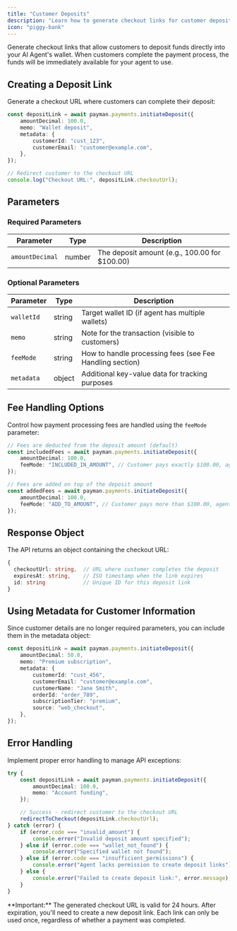 ```yaml
---
title: "Customer Deposits"
description: "Learn how to generate checkout links for customer deposits"
icon: "piggy-bank"
---
```


Generate checkout links that allow customers to deposit funds directly into your AI Agent's wallet. When customers complete the payment process, the funds will be immediately available for your agent to use.

## Creating a Deposit Link

Generate a checkout URL where customers can complete their deposit:

```typescript
const depositLink = await payman.payments.initiateDeposit({
	amountDecimal: 100.0,
	memo: "Wallet deposit",
	metadata: {
		customerId: "cust_123",
		customerEmail: "customer@example.com",
	},
});

// Redirect customer to the checkout URL
console.log("Checkout URL:", depositLink.checkoutUrl);
```

## Parameters

### Required Parameters

| Parameter       | Type   | Description                                   |
| --------------- | ------ | --------------------------------------------- |
| `amountDecimal` | number | The deposit amount (e.g., 100.00 for $100.00) |

### Optional Parameters

| Parameter  | Type   | Description                                              |
| ---------- | ------ | -------------------------------------------------------- |
| `walletId` | string | Target wallet ID (if agent has multiple wallets)         |
| `memo`     | string | Note for the transaction (visible to customers)          |
| `feeMode`  | string | How to handle processing fees (see Fee Handling section) |
| `metadata` | object | Additional key-value data for tracking purposes          |

## Fee Handling Options

Control how payment processing fees are handled using the `feeMode` parameter:

```typescript
// Fees are deducted from the deposit amount (default)
const includedFees = await payman.payments.initiateDeposit({
	amountDecimal: 100.0,
	feeMode: "INCLUDED_IN_AMOUNT", // Customer pays exactly $100.00, agent receives less
});

// Fees are added on top of the deposit amount
const addedFees = await payman.payments.initiateDeposit({
	amountDecimal: 100.0,
	feeMode: "ADD_TO_AMOUNT", // Customer pays more than $100.00, agent receives full $100.00
});
```

## Response Object

The API returns an object containing the checkout URL:

```typescript
{
  checkoutUrl: string,  // URL where customer completes the deposit
  expiresAt: string,    // ISO timestamp when the link expires
  id: string            // Unique ID for this deposit link
}
```

## Using Metadata for Customer Information

Since customer details are no longer required parameters, you can include them in the metadata object:

```typescript
const depositLink = await payman.payments.initiateDeposit({
	amountDecimal: 50.0,
	memo: "Premium subscription",
	metadata: {
		customerId: "cust_456",
		customerEmail: "customer@example.com",
		customerName: "Jane Smith",
		orderId: "order_789",
		subscriptionTier: "premium",
		source: "web_checkout",
	},
});
```

## Error Handling

Implement proper error handling to manage API exceptions:

```typescript
try {
	const depositLink = await payman.payments.initiateDeposit({
		amountDecimal: 100.0,
		memo: "Account funding",
	});

	// Success - redirect customer to the checkout URL
	redirectToCheckout(depositLink.checkoutUrl);
} catch (error) {
	if (error.code === "invalid_amount") {
		console.error("Invalid deposit amount specified");
	} else if (error.code === "wallet_not_found") {
		console.error("Specified wallet not found");
	} else if (error.code === "insufficient_permissions") {
		console.error("Agent lacks permission to create deposit links");
	} else {
		console.error("Failed to create deposit link:", error.message);
	}
}
```

<Note>
	**Important:** The generated checkout URL is valid for 24 hours. After
	expiration, you'll need to create a new deposit link. Each link can only be
	used once, regardless of whether a payment was completed.
</Note>

